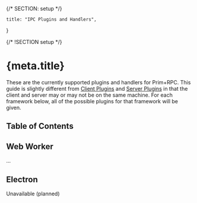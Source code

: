 {/* SECTION: setup */}

	title: "IPC Plugins and Handlers",
}

{/* !SECTION setup */}

# {meta.title}

These are the currently supported plugins and handlers for Prim+RPC. This guide is slightly different from
[Client Plugins](/docs/plugins/client) and [Server Plugins](/docs/plugins/server) in that the client and server may or
may not be on the same machine. For each framework below, all of the possible plugins for that framework will be given.

## Table of Contents

## Web Worker

...

## Electron

<Alert icon="carbon:warning" type="alert-warning">
	Unavailable (planned)
</Alert>

